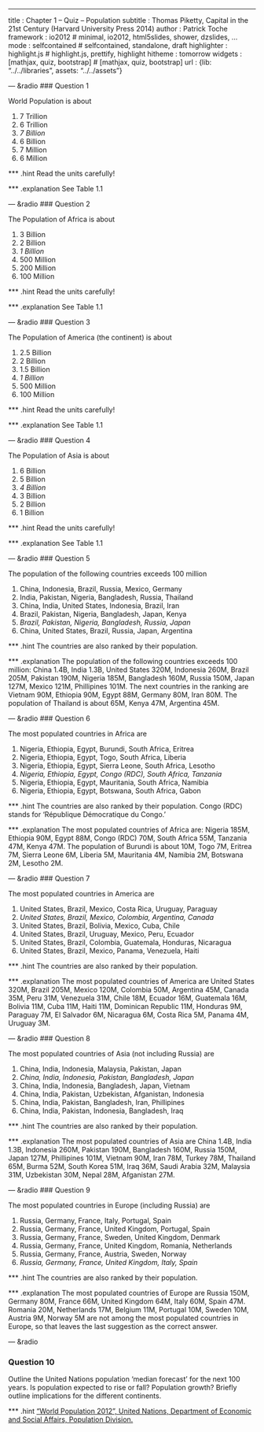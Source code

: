 ---
title       : Chapter 1 -- Quiz -- Population
subtitle    : Thomas Piketty, Capital in the 21st Century (Harvard University Press 2014)
author      : Patrick Toche
framework   : io2012  # minimal, io2012, html5slides, shower, dzslides, ...
mode        : selfcontained  # selfcontained, standalone, draft
highlighter : highlight.js  # highlight.js, prettify, highlight
hitheme     : tomorrow
widgets     : [mathjax, quiz, bootstrap]   # [mathjax, quiz, bootstrap]
url         : {lib: "../../libraries", assets: "../../assets"}

--- &radio
### Question 1

World Population is about

1. 
7 Trillion
2. 
6 Trillion
3. 
_7 Billion_
4. 
6 Billion
5. 
7 Million 
6. 
6 Million 

*** .hint
Read the units carefully!

*** .explanation
See Table 1.1


--- &radio
### Question 2

The Population of Africa is about

1. 
3 Billion
2. 
2 Billion
3. 
_1 Billion_
4. 
500 Million
5. 
200 Million 
6. 
100 Million 

*** .hint
Read the units carefully!

*** .explanation
See Table 1.1


--- &radio
### Question 3

The Population of America (the continent) is about

1. 
2.5 Billion
2. 
2 Billion
3. 
1.5 Billion
4. 
_1 Billion_
5. 
500 Million
6. 
100 Million 

*** .hint
Read the units carefully!

*** .explanation
See Table 1.1


--- &radio
### Question 4

The Population of Asia is about

1. 
6 Billion
2. 
5 Billion
3. 
_4 Billion_
4. 
3 Billion
5. 
2 Billion 
6. 
1 Billion

*** .hint
Read the units carefully!

*** .explanation
See Table 1.1


--- &radio
### Question 5

The population of the following countries exceeds 100 million

1. 
China, Indonesia, Brazil, Russia, Mexico, Germany
2. 
India, Pakistan, Nigeria, Bangladesh, Russia, Thailand
3. 
China, India, United States, Indonesia, Brazil, Iran
4. 
Brazil, Pakistan, Nigeria, Bangladesh, Japan, Kenya
5. 
_Brazil, Pakistan, Nigeria, Bangladesh, Russia, Japan_
6. 
China, United States, Brazil, Russia, Japan, Argentina

*** .hint
The countries are also ranked by their population.

*** .explanation
The population of the following countries exceeds 100 million: China 1.4B, India 1.3B, United States 320M, Indonesia 260M,  Brazil 205M, Pakistan 190M, Nigeria 185M, Bangladesh 160M, Russia 150M, Japan 127M, Mexico 121M, Phillipines 101M. The next countries in the ranking are Vietnam 90M, Ethiopia 90M, Egypt 88M, Germany 80M, Iran 80M. The population of Thailand is about 65M, Kenya 47M, Argentina 45M.


--- &radio
### Question 6

The most populated countries in Africa are

1. 
Nigeria, Ethiopia, Egypt, Burundi, South Africa, Eritrea
2. 
Nigeria, Ethiopia, Egypt, Togo, South Africa, Liberia
3. 
Nigeria, Ethiopia, Egypt, Sierra Leone, South Africa, Lesotho
4. 
_Nigeria, Ethiopia, Egypt, Congo (RDC), South Africa, Tanzania_
5. 
Nigeria, Ethiopia, Egypt, Mauritania, South Africa, Namibia
6. 
Nigeria, Ethiopia, Egypt, Botswana, South Africa, Gabon

*** .hint
The countries are also ranked by their population.
Congo (RDC) stands for 'République Démocratique du Congo.'

*** .explanation
The most populated countries of Africa are: Nigeria 185M, Ethiopia 90M, Egypt 88M, Congo (RDC) 70M, South Africa 55M, Tanzania 47M, Kenya 47M. The population of Burundi is about 10M, Togo 7M, Eritrea 7M, Sierra Leone 6M, Liberia 5M, Mauritania 4M, Namibia 2M, Botswana 2M, Lesotho 2M. 


--- &radio
### Question 7

The most populated countries in America are

1. 
United States, Brazil, Mexico, Costa Rica, Uruguay, Paraguay
2. 
_United States, Brazil, Mexico, Colombia, Argentina, Canada_
3. 
United States, Brazil, Bolivia, Mexico, Cuba, Chile
4. 
United States, Brazil, Uruguay, Mexico, Peru, Ecuador
5. 
United States, Brazil, Colombia, Guatemala, Honduras, Nicaragua
6. 
United States, Brazil, Mexico, Panama, Venezuela, Haiti

*** .hint
The countries are also ranked by their population.

*** .explanation
The most populated countries of America are United States 320M, Brazil 205M, Mexico 120M, Colombia 50M, Argentina 45M, Canada 35M, Peru 31M, Venezuela 31M, Chile 18M, Ecuador 16M, Guatemala 16M, Bolivia 11M, Cuba 11M, Haiti 11M, Dominican Republic 11M, Honduras 9M, Paraguay 7M, El Salvador 6M, Nicaragua 6M, Costa Rica 5M, Panama 4M, Uruguay 3M.


--- &radio
### Question 8

The most populated countries of Asia (not including Russia) are

1. 
China, India, Indonesia, Malaysia, Pakistan, Japan
2. 
_China, India, Indonesia, Pakistan, Bangladesh, Japan_
3. 
China, India, Indonesia, Bangladesh, Japan, Vietnam
4. 
China, India, Pakistan, Uzbekistan, Afganistan, Indonesia
5. 
China, India, Pakistan, Bangladesh, Iran, Phillipines
6. 
China, India, Pakistan, Indonesia, Bangladesh, Iraq


*** .hint
The countries are also ranked by their population.

*** .explanation
The most populated countries of Asia are China 1.4B, India 1.3B, Indonesia 260M, Pakistan 190M, Bangladesh 160M, Russia 150M, Japan 127M, Phillipines 101M, Vietnam 90M, Iran 78M, Turkey 78M, Thailand 65M, Burma 52M, South Korea 51M, Iraq 36M, Saudi Arabia 32M, Malaysia 31M, Uzbekistan 30M, Nepal 28M, Afganistan 27M.


--- &radio
### Question 9

The most populated countries in Europe (including Russia) are

1. 
Russia, Germany, France, Italy, Portugal, Spain
2. 
Russia, Germany, France, United Kingdom, Portugal, Spain
3. 
Russia, Germany, France, Sweden, United Kingdom, Denmark
4. 
Russia, Germany, France, United Kingdom, Romania, Netherlands
5. 
Russia, Germany, France, Austria, Sweden, Norway
6. 
_Russia, Germany, France, United Kingdom, Italy, Spain_

*** .hint
The countries are also ranked by their population.

*** .explanation
The most populated countries of Europe are Russia 150M, Germany 80M, France 66M, United Kingdom 64M, Italy 60M, Spain 47M. Romania 20M, Netherlands 17M, Belgium 11M, Portugal 10M, Sweden 10M, Austria 9M, Norway 5M are not among the most populated countries in Europe, so that leaves the last suggestion as the correct answer. 



--- &radio

### Question 10
Outline the United Nations population 'median forecast' for the next 100 years. Is population expected to rise or fall? Population growth? Briefly outline implications for the different continents.

*** .hint
<a href = "http://www.un.org/en/development/desa/population/publications/pdf/trends/WPP2012_Wallchart.pdf">"World Population 2012", United Nations, Department of Economic and Social Affairs, Population Division.</a>



